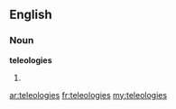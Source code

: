 ==English==

===Noun===
'''teleologies'''

#{{plural of|teleology}}

[[ar:teleologies]]
[[fr:teleologies]]
[[my:teleologies]]